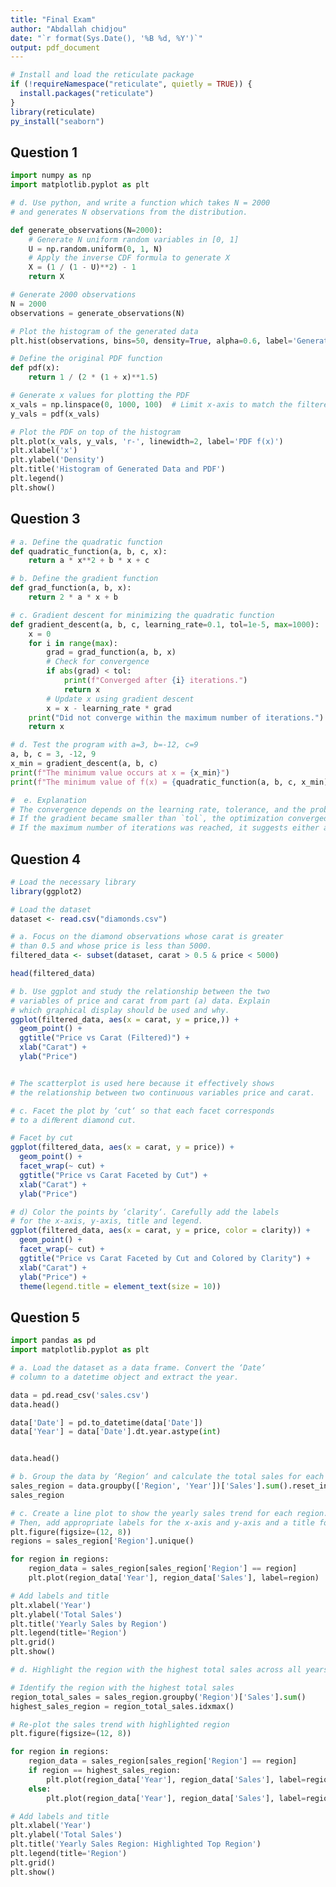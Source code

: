 ```yaml
---
title: "Final Exam"
author: "Abdallah chidjou"
date: "`r format(Sys.Date(), '%B %d, %Y')`"
output: pdf_document
---
```



```r
# Install and load the reticulate package
if (!requireNamespace("reticulate", quietly = TRUE)) {
  install.packages("reticulate")
}
library(reticulate)
py_install("seaborn")
```


## Question 1

```python
import numpy as np
import matplotlib.pyplot as plt

# d. Use python, and write a function which takes N = 2000 
# and generates N observations from the distribution.

def generate_observations(N=2000):
    # Generate N uniform random variables in [0, 1]
    U = np.random.uniform(0, 1, N)
    # Apply the inverse CDF formula to generate X
    X = (1 / (1 - U)**2) - 1
    return X

# Generate 2000 observations
N = 2000
observations = generate_observations(N)

# Plot the histogram of the generated data
plt.hist(observations, bins=50, density=True, alpha=0.6, label='Generated Data')

# Define the original PDF function
def pdf(x):
    return 1 / (2 * (1 + x)**1.5)

# Generate x values for plotting the PDF
x_vals = np.linspace(0, 1000, 100)  # Limit x-axis to match the filtered data
y_vals = pdf(x_vals)

# Plot the PDF on top of the histogram
plt.plot(x_vals, y_vals, 'r-', linewidth=2, label='PDF f(x)')
plt.xlabel('x')
plt.ylabel('Density')
plt.title('Histogram of Generated Data and PDF')
plt.legend()
plt.show()

```


## Question 3

```python
# a. Define the quadratic function
def quadratic_function(a, b, c, x):
    return a * x**2 + b * x + c

# b. Define the gradient function
def grad_function(a, b, x):
    return 2 * a * x + b

# c. Gradient descent for minimizing the quadratic function
def gradient_descent(a, b, c, learning_rate=0.1, tol=1e-5, max=1000):
    x = 0  
    for i in range(max):
        grad = grad_function(a, b, x)
        # Check for convergence
        if abs(grad) < tol:  
            print(f"Converged after {i} iterations.")
            return x
        # Update x using gradient descent  
        x = x - learning_rate * grad  
    print("Did not converge within the maximum number of iterations.")
    return x

# d. Test the program with a=3, b=-12, c=9
a, b, c = 3, -12, 9
x_min = gradient_descent(a, b, c)
print(f"The minimum value occurs at x = {x_min}")
print(f"The minimum value of f(x) = {quadratic_function(a, b, c, x_min)}")

#  e. Explanation
# The convergence depends on the learning rate, tolerance, and the problem's characteristics.
# If the gradient became smaller than `tol`, the optimization converged successfully.
# If the maximum number of iterations was reached, it suggests either a slow convergence or a poorly chosen learning rate.

```


## Question 4

```r
# Load the necessary library
library(ggplot2)

# Load the dataset 
dataset <- read.csv("diamonds.csv")

# a. Focus on the diamond observations whose carat is greater 
# than 0.5 and whose price is less than 5000.
filtered_data <- subset(dataset, carat > 0.5 & price < 5000)   

head(filtered_data)

```


```r
# b. Use ggplot and study the relationship between the two 
# variables of price and carat from part (a) data. Explain 
# which graphical display should be used and why.
ggplot(filtered_data, aes(x = carat, y = price,)) +
  geom_point() +
  ggtitle("Price vs Carat (Filtered)") +
  xlab("Carat") +
  ylab("Price")


# The scatterplot is used here because it effectively shows 
# the relationship between two continuous variables price and carat.
```



```r
# c. Facet the plot by ‘cut‘ so that each facet corresponds 
# to a diﬀerent diamond cut.

# Facet by cut
ggplot(filtered_data, aes(x = carat, y = price)) +
  geom_point() +
  facet_wrap(~ cut) +
  ggtitle("Price vs Carat Faceted by Cut") +
  xlab("Carat") +
  ylab("Price")

```


```r
# d) Color the points by ‘clarity‘. Carefully add the labels 
# for the x-axis, y-axis, title and legend.
ggplot(filtered_data, aes(x = carat, y = price, color = clarity)) +
  geom_point() +
  facet_wrap(~ cut) +
  ggtitle("Price vs Carat Faceted by Cut and Colored by Clarity") +
  xlab("Carat") +
  ylab("Price") +
  theme(legend.title = element_text(size = 10))

```


## Question 5

```python
import pandas as pd
import matplotlib.pyplot as plt

# a. Load the dataset as a data frame. Convert the ‘Date‘ 
# column to a datetime object and extract the year.

data = pd.read_csv('sales.csv')
data.head()

data['Date'] = pd.to_datetime(data['Date'])
data['Year'] = data['Date'].dt.year.astype(int)


data.head()
```


```python
# b. Group the data by ‘Region‘ and calculate the total sales for each year.
sales_region = data.groupby(['Region', 'Year'])['Sales'].sum().reset_index()
sales_region
```

```python
# c. Create a line plot to show the yearly sales trend for each region. 
# Then, add appropriate labels for the x-axis and y-axis and a title for the plot.
plt.figure(figsize=(12, 8))
regions = sales_region['Region'].unique()

for region in regions:
    region_data = sales_region[sales_region['Region'] == region]
    plt.plot(region_data['Year'], region_data['Sales'], label=region)

# Add labels and title
plt.xlabel('Year')
plt.ylabel('Total Sales')
plt.title('Yearly Sales by Region')
plt.legend(title='Region')
plt.grid()
plt.show()
```



```python
# d. Highlight the region with the highest total sales across all years in the plot using a thicker line width or a diﬀerent line style.

# Identify the region with the highest total sales
region_total_sales = sales_region.groupby('Region')['Sales'].sum()
highest_sales_region = region_total_sales.idxmax()

# Re-plot the sales trend with highlighted region
plt.figure(figsize=(12, 8))

for region in regions:
    region_data = sales_region[sales_region['Region'] == region]
    if region == highest_sales_region:
        plt.plot(region_data['Year'], region_data['Sales'], label=region, linewidth=3, linestyle='--')
    else:
        plt.plot(region_data['Year'], region_data['Sales'], label=region)

# Add labels and title
plt.xlabel('Year')
plt.ylabel('Total Sales')
plt.title('Yearly Sales Region: Highlighted Top Region')
plt.legend(title='Region')
plt.grid()
plt.show()

```
























